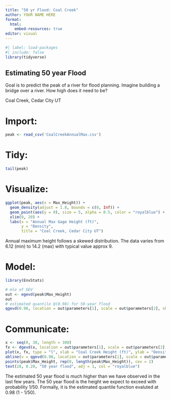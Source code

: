 ```yaml
---
title: "50 yr Flood: Coal Creek"
author: YOUR NAME HERE
format: 
  html: 
    embed-resources: true
editor: visual
---
```


```r
#| label: load-packages
#| include: false
library(tidyverse)
```

## Estimating 50 year Flood

Goal is to predict the peak of a river for flood planning. Imagine building a bridge over a river. How high does it need to be?

Coal Creek, Cedar City UT

# Import:

```r
peak <- read_csv('CoalCreekAnnualMax.csv')
```

# Tidy:

```r
tail(peak)
```

# Visualize:

```r
ggplot(peak, aes(x = Max_Height)) +
  geom_density(adjust = 1.8, bounds = c(0, Inf)) +
  geom_point(aes(y = 0), size = 5, alpha = 0.5, color = "royalblue") +
  xlim(0, 20) +
  labs(x = "Annual Max Gage Height (ft)",
       y = "Density",
       title = "Coal Creek, Cedar City UT")
```

Annual maximum height follows a skewed distribution. The data varies from 6.12 (min) to 14.2 (max) with typical value approx 9.

# Model:

```r
library(EnvStats)

# mle of GEV
out <- egevd(peak$Max_Height)
out
# estimated quantile Q(0.98) for 50-year flood
qgevd(0.98, location = out$parameters[1], scale = out$parameters[2], shape = out$parameters[3])
```

# **Communicate:**

```r
x <- seq(0, 30, length = 300)
fx <- dgevd(x, location = out$parameters[1], scale = out$parameters[2], shape = out$parameters[3])
plot(x, fx, type = "l", xlab = "Coal Creek Height (ft)", ylab = "Density")
abline(v = qgevd(0.98, location = out$parameters[1], scale = out$parameters[2], shape = out$parameters[3]), col = "royalblue", lwd = 3)
points(peak$Max_Height, rep(0, length(peak$Max_Height)), cex = 2)
text(28, 0.20, "50 year flood", adj = 1, col = "royalblue")
```

The estimated 50 year flood is much higher than we have observed in the last few years. The 50 year flood is the height we expect to exceed with probability 1/50. Formally, it is the estimated quantile function evaluted at 0.98 (1 - 1/50).
